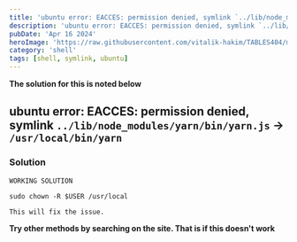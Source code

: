 ```yaml
---
title: 'ubuntu error: EACCES: permission denied, symlink `../lib/node_modules/yarn/bin/yarn.js` -> `/usr/local/bin/yarn`'
description: 'ubuntu error: EACCES: permission denied, symlink `../lib/node_modules/yarn/bin/yarn.js` -> `/usr/local/bin/yarn`'
pubDate: 'Apr 16 2024'
heroImage: 'https://raw.githubusercontent.com/vitalik-hakim/TABLES404/main/error_b/SHELL.jpg'
category: 'shell'
tags: [shell, symlink, ubuntu]
---
```


**The solution for this is noted below**

## ubuntu error: EACCES: permission denied, symlink `../lib/node_modules/yarn/bin/yarn.js` -> `/usr/local/bin/yarn`

### Solution

```shell
WORKING SOLUTION

sudo chown -R $USER /usr/local

This will fix the issue.
```

**Try other methods by searching on the site. That is if this doesn't work**
